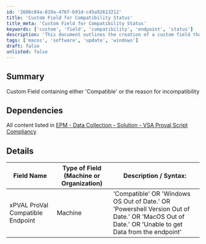 ```yaml
---
id: '2606c04a-819a-476f-b91d-c45a92613212'
title: 'Custom Field for Compatibility Status'
title_meta: 'Custom Field for Compatibility Status'
keywords: ['custom', 'field', 'compatibility', 'endpoint', 'status']
description: 'This document outlines the creation of a custom field that indicates whether an endpoint is compatible or provides reasons for incompatibility, including various conditions such as outdated operating systems or PowerShell versions.'
tags: ['macos', 'software', 'update', 'windows']
draft: false
unlisted: false
---
```

## Summary

Custom Field containing either 'Compatible' or the reason for incompatibility

## Dependencies

All content listed in [EPM - Data Collection - Solution - VSA Proval Script Compliancy](https://proval.itglue.com/DOC-5078775-11409315)

## Details

| Field Name                               | Type of Field (Machine or Organization) | Description / Syntax:                                                                                                   |
|------------------------------------------|-----------------------------------------|--------------------------------------------------------------------------------------------------------------------------|
| xPVAL ProVal Compatible Endpoint         | Machine                                 | 'Compatible' OR  'Windows OS Out of Date.' OR 'Powershell Version Out of Date.' OR 'MacOS Out of Date.' OR 'Unable to get Data from the endpoint'  |











